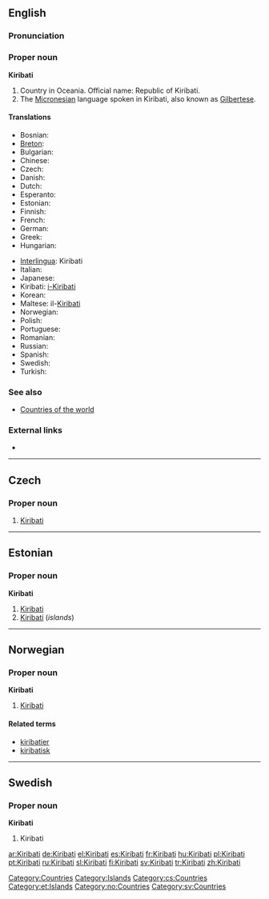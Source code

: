 ==English==
{{wikipedia}}

===Pronunciation===
{{IPA|/kiːɹiːbas/}}

===Proper noun===
'''Kiribati'''

# Country in Oceania. Official name: Republic of Kiribati.
# The [[Micronesian]] language spoken in Kiribati, also known as [[Gilbertese]].

====Translations====
{{top}}
* Bosnian: {{t|bs|Kiribati|m}}
* [[Breton]]: {{t|br|Kiribati|xs=Breton}}
* Bulgarian: {{t|bg|Кирибати|tr=Kiribati|sc=Cyrl}}
* Chinese: {{t|cmn|基里巴斯|tr=Jīlǐbāsī|sc=Hani|xs=Mandarin}}
* Czech: {{t|cs|Kiribati|n}}
* Danish: {{t|da|Kiribati}}
* Dutch: {{t|nl|Kiribati}}
* Esperanto: {{t|eo|Kiribato}}
* Estonian: {{t|et|Kiribati}}
* Finnish: {{t|fi|Kiribati}}
* French: {{t|fr|Kiribati}}
* German: {{t|de|Kiribati}}
* Greek: {{t|el|Κιριμπάτι|tr=Kiribáti|sc=Grek}}
* Hungarian: {{t|hu|Kiribati}}
{{mid}}
* [[Interlingua]]: Kiribati
* Italian: {{t|it|Kiribati}}
* Japanese: {{t|ja|キリバス|tr=kiribasu|sc=Jpan}}
* Kiribati: [[i-Kiribati]]
* Korean: {{t|ko|키리바시|tr=Kiribasi|sc=Hang}}
* Maltese: il-[[Kiribati]]
* Norwegian: {{t|no|Kiribati}}
* Polish: {{t|pl|Kiribati}}
* Portuguese: {{t|pt|Quiribáti}}
* Romanian: {{t|ro|Kiribati}}
* Russian: {{t|ru|Кирибати|tr=Kiribáti|sc=Cyrl}}
* Spanish: {{t|es|Kiribati}}
* Swedish: {{t|sv|Kiribati}}
* Turkish: {{t|tr|Kiribati}}
{{bottom}}

===See also===
* [[Appendix:Countries of the world|Countries of the world]]

===External links===
* {{ethnologue|code=gil}}

[[Category:Countries]]
[[Category:Islands]]

----

==Czech==

===Proper noun===
{{cs-proper noun|g=n}}

# [[#English|Kiribati]]

[[Category:cs:Countries]]

----

==Estonian==
{{wikipedia|lang=et}}

===Proper noun===
'''Kiribati'''

# [[#English|Kiribati]] {{et-country}}
# [[#English|Kiribati]] (''islands'')

[[Category:et:Islands]]

----

==Norwegian==

===Proper noun===
'''Kiribati'''

# [[#English|Kiribati]]

====Related terms====
* [[kiribatier]]
* [[kiribatisk]]

[[Category:no:Countries]]

----

==Swedish==

===Proper noun===
'''Kiribati'''

# Kiribati

[[Category:sv:Countries]]

[[ar:Kiribati]]
[[de:Kiribati]]
[[el:Kiribati]]
[[es:Kiribati]]
[[fr:Kiribati]]
[[hu:Kiribati]]
[[pl:Kiribati]]
[[pt:Kiribati]]
[[ru:Kiribati]]
[[sl:Kiribati]]
[[fi:Kiribati]]
[[sv:Kiribati]]
[[tr:Kiribati]]
[[zh:Kiribati]]